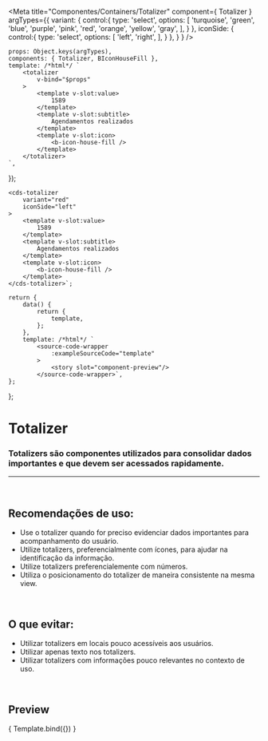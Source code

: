 
<Meta
	title="Componentes/Containers/Totalizer"
	component={ Totalizer }
	argTypes={{
		variant: {
			control:{
				type: 'select',
				options: [
					'turquoise',
					'green',
					'blue',
					'purple',
					'pink',
					'red',
					'orange',
					'yellow',
					'gray',
				],
			}
		},
		iconSide: {
			control:{
				type: 'select',
				options: [
					'left',
					'right',
				],
			}
		},
	}
}
/>

	props: Object.keys(argTypes),
	components: { Totalizer, BIconHouseFill },
	template: /*html*/ `
		<totalizer
			v-bind="$props" 
		>
			<template v-slot:value>
				1589
			</template>
			<template v-slot:subtitle>
				Agendamentos realizados
			</template>
			<template v-slot:icon>
				<b-icon-house-fill />
			</template>
		</totalizer>
	`,
});

	<cds-totalizer
		variant="red"
		iconSide="left"
	>
		<template v-slot:value>
			1589
		</template>
		<template v-slot:subtitle>
			Agendamentos realizados
		</template>
		<template v-slot:icon>
			<b-icon-house-fill />
		</template>
	</cds-totalizer>`;

	return {
		data() {
			return {
				template,
			};
		},
		template: /*html*/ `
			<source-code-wrapper
				:exampleSourceCode="template"
			>
				<story slot="component-preview"/>
			</source-code-wrapper>`,
	};
};

# Totalizer

### Totalizers são componentes utilizados para consolidar dados importantes e que devem ser acessados rapidamente.
---
<br />

## Recomendações de uso:
- Use o totalizer quando for preciso evidenciar dados importantes para acompanhamento do usuário.
- Utilize totalizers, preferencialmente com ícones, para ajudar na identificação da informação.
- Utilize totalizers preferencialemente com números.
- Utiliza o posicionamento do totalizer de maneira consistente na mesma view.

<br />

## O que evitar:
- Utilizar totalizers em locais pouco acessíveis aos usuários.
- Utilizar apenas texto nos totalizers.
- Utilizar totalizers com informações pouco relevantes no contexto de uso.

<br />

## Preview

<Canvas>
	<Story
		name="Totalizer"
		decorators={[docsDecorator]}
		args={{
			variant: 'red',
			iconSide: 'left'
		}}
	>
		{ Template.bind({}) }
	</Story>
</Canvas>

<ArgsTable story="Totalizer" />